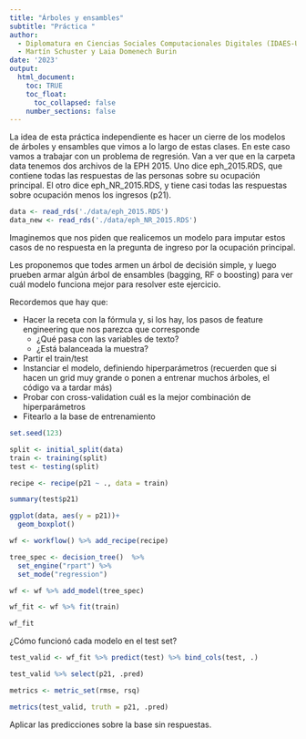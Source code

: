 ```yaml
---
title: "Árboles y ensambles"
subtitle: "Práctica "
author: 
  - Diplomatura en Ciencias Sociales Computacionales Digitales (IDAES-UNSAM)
  - Martín Schuster y Laia Domenech Burin
date: '2023'
output: 
  html_document:
    toc: TRUE
    toc_float:
      toc_collapsed: false
    number_sections: false
---
```


La idea de esta práctica independiente es hacer un cierre de los modelos de árboles y ensambles que vimos a lo largo de estas clases. En este caso vamos a trabajar con un problema de regresión. Van a ver que en la carpeta data tenemos dos archivos de la EPH 2015. Uno dice eph_2015.RDS, que contiene todas las respuestas de las personas sobre su ocupación principal. El otro dice eph_NR_2015.RDS, y tiene casi todas las respuestas sobre ocupación menos los ingresos (p21).

```r
data <- read_rds('./data/eph_2015.RDS')
data_new <- read_rds('./data/eph_NR_2015.RDS')
```

Imaginemos que nos piden que realicemos un modelo para imputar estos casos de no respuesta en la pregunta de ingreso por la ocupación principal.

Les proponemos que todes armen un árbol de decisión simple, y luego prueben armar algún árbol de ensambles (bagging, RF o boosting) para ver cuál modelo funciona mejor para resolver este ejercicio.

Recordemos que hay que:

-   Hacer la receta con la fórmula y, si los hay, los pasos de feature engineering que nos parezca que corresponde
    -   ¿Qué pasa con las variables de texto?
    -   ¿Está balanceada la muestra?
-   Partir el train/test
-   Instanciar el modelo, definiendo hiperparámetros (recuerden que si hacen un grid muy grande o ponen a entrenar muchos árboles, el código va a tardar más)
-   Probar con cross-validation cuál es la mejor combinación de hiperparámetros
-   Fitearlo a la base de entrenamiento

```r
set.seed(123)

split <- initial_split(data)
train <- training(split)
test <- testing(split)

recipe <- recipe(p21 ~ ., data = train)

summary(test$p21)

ggplot(data, aes(y = p21))+
  geom_boxplot()

wf <- workflow() %>% add_recipe(recipe)

tree_spec <- decision_tree()  %>%
  set_engine("rpart") %>%
  set_mode("regression")

wf <- wf %>% add_model(tree_spec)

wf_fit <- wf %>% fit(train)

wf_fit
```

¿Cómo funcionó cada modelo en el test set?

```r
test_valid <- wf_fit %>% predict(test) %>% bind_cols(test, .)

test_valid %>% select(p21, .pred)

metrics <- metric_set(rmse, rsq)

metrics(test_valid, truth = p21, .pred)
```

Aplicar las predicciones sobre la base sin respuestas.

```r

```
